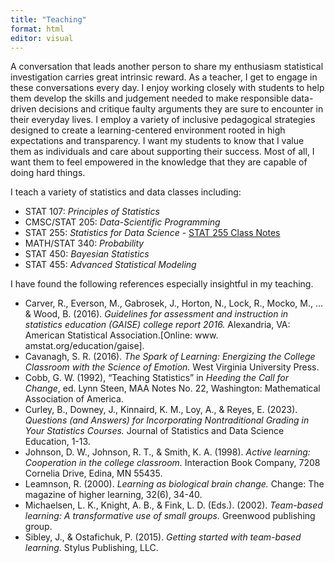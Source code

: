 ```yaml
---
title: "Teaching"
format: html
editor: visual
---
```


A conversation that leads another person to share my enthusiasm statistical investigation carries great intrinsic reward. As a teacher, I get to engage in these conversations every day. I enjoy working closely with students to help them develop the skills and judgement needed to make responsible data-driven decisions and critique faulty arguments they are sure to encounter in their everyday lives. I employ a variety of inclusive pedagogical strategies designed to create a learning-centered environment rooted in high expectations and transparency. I want my students to know that I value them as individuals and care about supporting their success. Most of all, I want them to feel empowered in the knowledge that they are capable of doing hard things.

I teach a variety of statistics and data classes including:

-   STAT 107: *Principles of Statistics*
-   CMSC/STAT 205: *Data-Scientific Programming*
-   STAT 255: *Statistics for Data Science* - [STAT 255 Class Notes](https://stat255-lu.github.io/Stat255Notes/)
-   MATH/STAT 340: *Probability*\
-   STAT 450: *Bayesian Statistics*
-   STAT 455: *Advanced Statistical Modeling*

I have found the following references especially insightful in my teaching.

-   Carver, R., Everson, M., Gabrosek, J., Horton, N., Lock, R., Mocko, M., ... & Wood, B. (2016). *Guidelines for assessment and instruction in statistics education (GAISE) college report 2016.* Alexandria, VA: American Statistical Association.\[Online: www. amstat.org/education/gaise\].
-   Cavanagh, S. R. (2016). *The Spark of Learning: Energizing the College Classroom with the Science of Emotion.* West Virginia University Press.
-   Cobb, G. W. (1992), "Teaching Statistics" in *Heeding the Call for Change*, ed. Lynn Steen, MAA Notes No. 22, Washington: Mathematical Association of America.\
-   Curley, B., Downey, J., Kinnaird, K. M., Loy, A., & Reyes, E. (2023). *Questions (and Answers) for Incorporating Nontraditional Grading in Your Statistics Courses.* Journal of Statistics and Data Science Education, 1-13.
-   Johnson, D. W., Johnson, R. T., & Smith, K. A. (1998). *Active learning: Cooperation in the college classroom.* Interaction Book Company, 7208 Cornelia Drive, Edina, MN 55435.
-   Leamnson, R. (2000). *Learning as biological brain change.* Change: The magazine of higher learning, 32(6), 34-40.
-   Michaelsen, L. K., Knight, A. B., & Fink, L. D. (Eds.). (2002). *Team-based learning: A transformative use of small groups.* Greenwood publishing group.
-   Sibley, J., & Ostafichuk, P. (2015). *Getting started with team-based learning.* Stylus Publishing, LLC.
